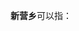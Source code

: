 '''新营乡'''可以指：
{{PRC admin/disambig|62/01/23/206/000|62/29/25/204/000|64/04/22/200/000}}
{{disambig|cat=三字中国乡名消歧义}}